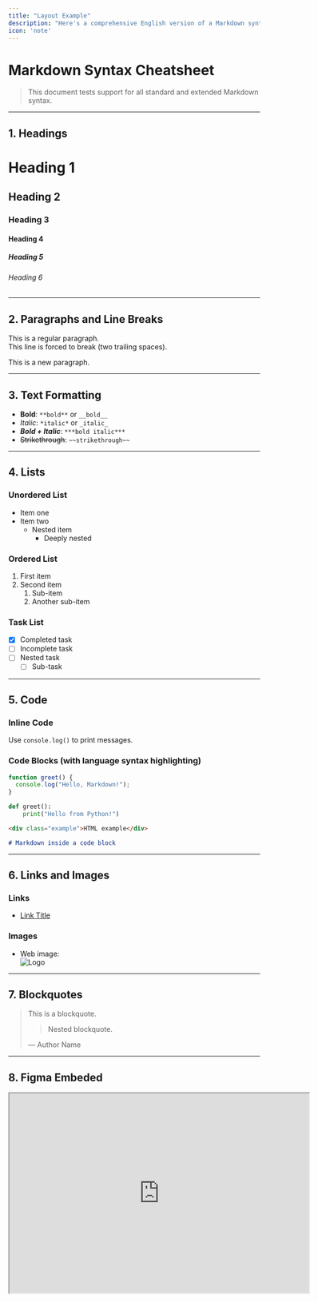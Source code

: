 ```yaml
---
title: "Layout Example"
description: "Here's a comprehensive English version of a Markdown syntax reference document that includes all common Markdown elements. "
icon: 'note'
---
```


# Markdown Syntax Cheatsheet

> This document tests support for all standard and extended Markdown syntax.

---

## 1. Headings

# Heading 1
## Heading 2
### Heading 3
#### Heading 4
##### Heading 5
###### Heading 6

---

## 2. Paragraphs and Line Breaks

This is a regular paragraph.  
This line is forced to break (two trailing spaces).

This is a new paragraph.

---

## 3. Text Formatting

- **Bold**: `**bold**` or `__bold__`
- *Italic*: `*italic*` or `_italic_`
- ***Bold + Italic***: `***bold italic***`
- ~~Strikethrough~~: `~~strikethrough~~`

---

## 4. Lists

### Unordered List
- Item one
- Item two
  - Nested item
    - Deeply nested

### Ordered List
1. First item
2. Second item
   1. Sub-item
   2. Another sub-item

### Task List
- [x] Completed task
- [ ] Incomplete task
- [ ] Nested task
  - [ ] Sub-task

---

## 5. Code

### Inline Code
Use `console.log()` to print messages.

### Code Blocks (with language syntax highlighting)
```javascript
function greet() {
  console.log("Hello, Markdown!");
}
```

```python
def greet():
    print("Hello from Python!")
```

```html
<div class="example">HTML example</div>
```

```markdown
# Markdown inside a code block
```

---

## 6. Links and Images

### Links
- [Link Title](https://uxspot.mintlify.app)

[example]: https://example.com "Optional title"

### Images
- Web image:  
  ![Logo](https://mms.businesswire.com/media/20220511006193/zh-CN/1453434/5/4622381cGEG_Logo_2010_10_06_%28002%29.jpg?download=1)

---

## 7. Blockquotes

> This is a blockquote.
>
> > Nested blockquote.
>
> — Author Name

---

## 8. Figma Embeded

<iframe width="600px" height="400px" src="https://www.figma.com/embed?embed_host=share&url=https://www.figma.com/design/Zgspj1fLESA1zjk2FxtmEi/Untitled?node-id=1-154&t=W1GBxVKYeQVatPBP-4" allowfullscreen />

---

## 9. Tables

| Left-aligned | Center-aligned | Right-aligned |
|:-------------|:--------------:|--------------:|
| A            | B              | C             |
| Apple        | Banana         | Cherry        |
| 1            | 2              | 3             |

---